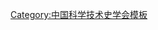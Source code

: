 {{Navbox
| name   = 中国科学技术史学会第五届理事会
| title  = [[中国科学技术史学会]]第五届理事会
| above  = 1994年8月－2000年8月
| bodyclass = hlist
| group1 = 理事长
| list1  = 
* [[席澤宗]]
* [[路甬祥]]
| group2 = 副理事长
| list2  = 
* [[李文林 (1942年)|李文林]]
* [[陈久金]]
* [[陈文华 (考古学家)|陈文华]]
* [[陈美东]]
| group3 = 秘书长
| list3  = [[王渝生]]
| group4 = 常务理事
| list4  = 
* [[王渝生]]
* [[王道纯]]
* [[申先甲]]
* [[刘广定]]
* [[汪广仁]]
* [[汪子春]]
* [[宋正海]]
* [[李文林 (1942年)|李文林]]
* [[陈久金]]
* [[陈文华 (考古学家)|陈文华]]
* [[陈美东]]
* [[张秉伦]]
* [[林文照]]
* [[周嘉华]]
* [[洪震寰]]
* [[姜振寰]]
* [[郭正谊]]
* [[席澤宗]]
* [[路甬祥]]
* [[梁宗巨]]
* [[韩汝玢]]
* [[傅芳|傅　芳]]
* [[樊洪业]]
* [[戴念祖]]
| group5 = 
| list5  = 
| group6 = 
| list6  = 
}}<noinclude>
{{collapsible option}}
[[Category:中国科学技术史学会模板]]
</noinclude>